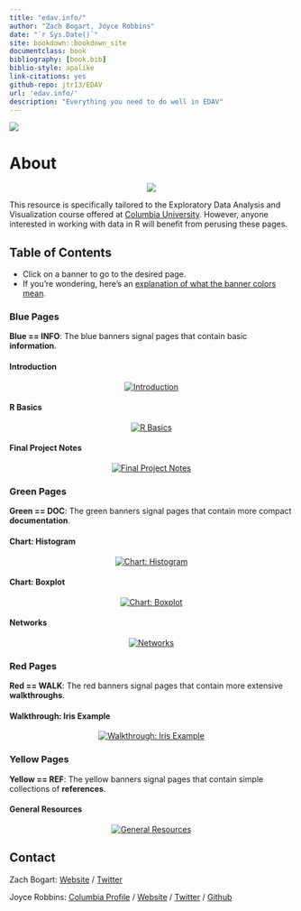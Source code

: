 ```yaml
--- 
title: "edav.info/"
author: "Zach Bogart, Joyce Robbins"
date: "`r Sys.Date()`"
site: bookdown::bookdown_site
documentclass: book
bibliography: [book.bib]
biblio-style: apalike
link-citations: yes
github-repo: jtr13/EDAV
url: 'edav.info/'
description: "Everything you need to do well in EDAV"
---
```


<a href="index.html"><img src="images/icons/edav_resource_small.png"></a>

# About {-}

<center>
![](images/banners/edav_banner.png)
</center>

This resource is specifically tailored to the Exploratory Data Analysis and Visualization course offered at [Columbia University](https://www.columbia.edu/){target="_blank"}. However, anyone interested in working with data in R will benefit from perusing these pages.

## Table of Contents
- Click on a banner to go to the desired page.
- If you're wondering, here's an [explanation of what the banner colors mean](intro.html#what-the-banners-mean).

### Blue Pages
**Blue == INFO**: The blue banners signal pages that contain basic **information**.

#### Introduction
<center>
[![Introduction](images/banners/banner_intro.png)](intro.html)
</center>

#### R Basics
<center>
[![R Basics](images/banners/banner_basics.png)](basics.html)
</center>

#### Final Project Notes
<center>
[![Final Project Notes](images/banners/banner_presentation.png)](project.html)
</center>

### Green Pages
**Green == DOC**: The green banners signal pages that contain more compact **documentation**.

#### Chart: Histogram
<center>
[![Chart: Histogram](images/banners/banner_histogram.png)](histogram.html)
</center>

#### Chart: Boxplot
<center>
[![Chart: Boxplot](images/banners/banner_boxplot.png)](boxplot.html)
</center>

#### Networks
<center>
[![Networks](images/banners/banner_network.png)](visnetwork.html)
</center>

### Red Pages
**Red == WALK**: The red banners signal pages that contain more extensive **walkthroughs**.

#### Walkthrough: Iris Example
<center>
[![Walkthrough: Iris Example](images/banners/banner_iris.png)](iris.html)
</center>

### Yellow Pages
**Yellow == REF**: The yellow banners signal pages that contain simple collections of  **references**.

#### General Resources
<center>
[![General Resources](images/banners/banner_resources.png)](resources.html)
</center>


## Contact

Zach Bogart: 
[Website](https://zachbogart.com/){target="_blank"}
/
[Twitter](https://twitter.com/zachbogart){target="_blank"}

Joyce Robbins: 
[Columbia Profile](http://stat.columbia.edu/department-directory/name/joyce-robbins/){target="_blank"}
/
[Website](http://www.joyce-robbins.com/){target="_blank"}
/
[Twitter](https://twitter.com/jtrnyc){target="_blank"}
/
[Github](https://github.com/jtr13){target="_blank"}

